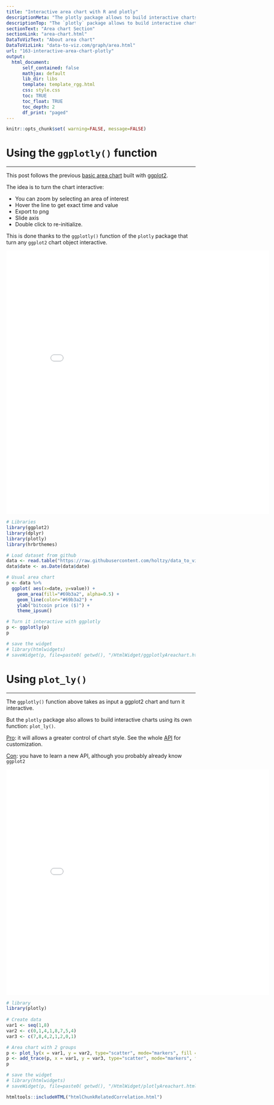 ```yaml
---
title: "Interactive area chart with R and plotly"
descriptionMeta: "The plotly package allows to build interactive charts directly from R. Here is a application to area chart, with explanation and reproducible code."
descriptionTop: "The `plotly` package allows to build interactive charts directly from `R`. Here is a application to [area chart](area-chart.html), using both the `plot_ly()` and `ggplotly()` functions."
sectionText: "Area chart Section"
sectionLink: "area-chart.html"
DataToVizText: "About area chart"
DataToVizLink: "data-to-viz.com/graph/area.html"
url: "163-interactive-area-chart-plotly"
output:
  html_document:
      self_contained: false    
      mathjax: default
      lib_dir: libs
      template: template_rgg.html
      css: style.css
      toc: TRUE
      toc_float: TRUE
      toc_depth: 2
      df_print: "paged"
---
```



```r
knitr::opts_chunk$set( warning=FALSE, message=FALSE)
```

<div class="container">




# Using the `ggplotly()` function
***

<div class = "row">

<div class = "col-md-6  col-sm-12 align-self-center">

This post follows the previous [basic area chart](164-area-chart-ggplot2.html) built with [ggplot2](ggplot2-package.html).

The idea is to turn the chart interactive:

- You can zoom by selecting an area of interest
- Hover the line to get exact time and value
- Export to png
- Slide axis
- Double click to re-initialize.

This is done thanks to the `ggplotly()` function of the `plotly` package that turn any `ggplot2` chart object interactive. 

</div>


<div class = "col-md-6  col-sm-12">

<center><iframe src="HtmlWidget/ggplotlyAreachart.html" height="700" width="700" style="border:none;"></iframe></center>

</div>
</div>




```r
# Libraries
library(ggplot2)
library(dplyr)
library(plotly)
library(hrbrthemes)

# Load dataset from github
data <- read.table("https://raw.githubusercontent.com/holtzy/data_to_viz/master/Example_dataset/3_TwoNumOrdered.csv", header=T)
data$date <- as.Date(data$date)

# Usual area chart
p <- data %>%
  ggplot( aes(x=date, y=value)) +
    geom_area(fill="#69b3a2", alpha=0.5) +
    geom_line(color="#69b3a2") +
    ylab("bitcoin price ($)") +
    theme_ipsum()

# Turn it interactive with ggplotly
p <- ggplotly(p)
p

# save the widget
# library(htmlwidgets)
# saveWidget(p, file=paste0( getwd(), "/HtmlWidget/ggplotlyAreachart.html"))
```















# Using `plot_ly()`
***

<div class = "row">

<div class = "col-md-6  col-sm-12 align-self-center">

The `ggplotly()` function above takes as input a ggplot2 chart and turn it interactive.

But the `plotly` package also allows to build interactive charts using its own function: `plot_ly()`.

<u>Pro</u>: it will allows a greater control of chart style. See the whole [API](https://plot.ly/r/reference/) for customization.

<u>Con</u>: you have to learn a new API, although you probably already know `ggplot2`
</div>


<div class = "col-md-6  col-sm-12">

<center><iframe src="HtmlWidget/plotlyAreachart.html" height="600" width="700" style="border:none;"></iframe></center>

</div>
</div>




```r
# library
library(plotly)
 
# Create data
var1 <- seq(1,8)
var2 <- c(0,1,4,1,8,7,5,4)
var3 <- c(7,8,4,2,1,2,0,1)

# Area chart with 2 groups
p <- plot_ly(x = var1, y = var2, type="scatter", mode="markers", fill = "tozeroy")
p <- add_trace(p, x = var1, y = var3, type="scatter", mode="markers", fill = "tonexty")
p

# save the widget
# library(htmlwidgets)
# saveWidget(p, file=paste0( getwd(), "/HtmlWidget/plotlyAreachart.html"))
```





<!-- Close container -->
</div>




```r
htmltools::includeHTML("htmlChunkRelatedCorrelation.html")
```
